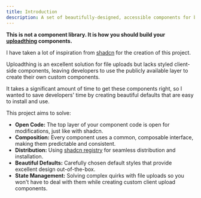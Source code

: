 ```yaml
---
title: Introduction
description: A set of beautifully-designed, accessible components for building uploadthing components. Built for Next.js with Shadcn Registry. Open Source. Open Code.
---
```


**This is not a component library. It is how you should build your [uploadthing](https://uploadthing.com) components.**

I have taken a lot of inspiration from [shadcn](https://ui.shadcn.com) for the creation of this project.

Uploadthing is an excellent solution for file uploads but lacks styled client-side components, leaving developers to use the publicly available layer to create their own custom components.

It takes a significant amount of time to get these components right, so I wanted to save developers' time by creating beautiful defaults that are easy to install and use.

This project aims to solve:

- **Open Code:** The top layer of your component code is open for modifications, just like with shadcn.
- **Composition:** Every component uses a common, composable interface, making them predictable and consistent.
- **Distribution:** Using [shadcn registry](https://ui.shadcn.com/docs/registry) for seamless distribution and installation.
- **Beautiful Defaults:** Carefully chosen default styles that provide excellent design out-of-the-box.
- **State Management:** Solving complex quirks with file uploads so you won't have to deal with them while creating custom client upload components.
